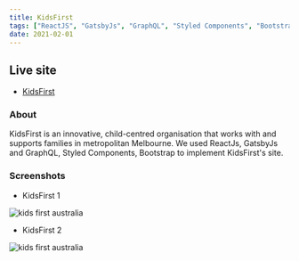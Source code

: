 ```yaml
---
title: KidsFirst
tags: ["ReactJS", "GatsbyJs", "GraphQL", "Styled Components", "Bootstrap", "HTML", "CSS", "TypeScript"]
date: 2021-02-01
---
```


## Live site

- [KidsFirst](https://www.kidsfirstaustralia.org.au//)


### About


KidsFirst is an innovative, child-centred organisation that works with and supports families in metropolitan Melbourne.
We used ReactJs, GatsbyJs and GraphQL, Styled Components, Bootstrap to implement KidsFirst's site.


### Screenshots

- KidsFirst 1

<Image
src="../../images/project-images/kids-first-1.png"
alt="kids first australia"
/>

- KidsFirst 2

<Image
src="../../images/project-images/kids-first-2.png"
alt="kids first australia"
/>


